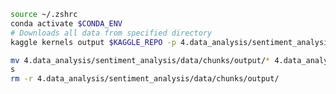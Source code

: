 ```zsh
source ~/.zshrc
conda activate $CONDA_ENV
# Downloads all data from specified directory
kaggle kernels output $KAGGLE_REPO -p 4.data_analysis/sentiment_analysis/data/chunks

mv 4.data_analysis/sentiment_analysis/data/chunks/output/* 4.data_analysis/sentiment_analysis/data/chunks
s
rm -r 4.data_analysis/sentiment_analysis/data/chunks/output/

```



